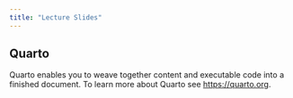 ```yaml
---
title: "Lecture Slides"
---
```


## Quarto

Quarto enables you to weave together content and executable code into a finished document. To learn more about Quarto see <https://quarto.org>.